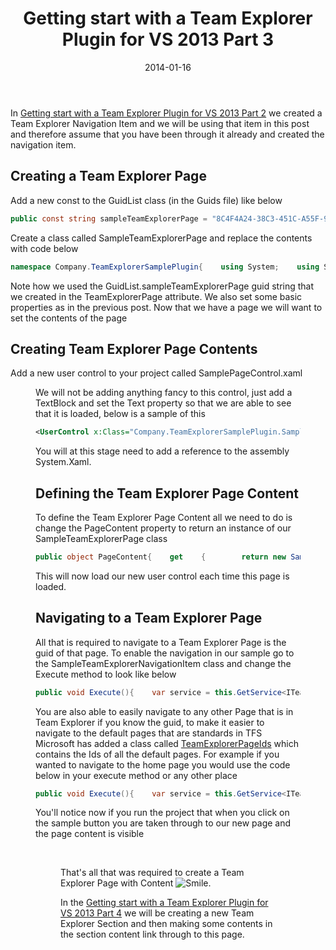﻿---
title: 'Getting start with a Team Explorer Plugin for VS 2013 Part 3'
date: 2014-01-16
tags: ['Visual Studio', 'Visual Studio Plugin', 'Getting Started', 'Plugins', 'Team Explorer']
draft: false
summary: 'In Getting start with a Team Explorer Plugin for VS 2013 Part 2 we created a Team Explorer Navigation Item and we will be using that item in this post and therefore assume that you have been through it already and created the navigation item.'
---


In [Getting start with a Team Explorer Plugin for VS 2013 Part 2](https://gordonbeeming.com/blog/post/getting-start-with-a-team-explorer-plugin-for-vs-2013-part-2) we created a Team Explorer Navigation Item and we will be using that item in this post and therefore assume that you have been through it already and created the navigation item.
 
## Creating a Team Explorer Page
 
Add a new const to the GuidList class (in the Guids file) like below
 
```csharp
public const string sampleTeamExplorerPage = "8C4F4A24-38C3-451C-A55F-9532EA61E841";
```

Create a class called SampleTeamExplorerPage and replace the contents with code below

```csharp
namespace Company.TeamExplorerSamplePlugin{    using System;    using System.ComponentModel;    using Microsoft.TeamFoundation.Controls;    [TeamExplorerPage(GuidList.sampleTeamExplorerPage)]    public class SampleTeamExplorerPage : ITeamExplorerPage    {        private IServiceProvider serviceProvider;        private bool isBusy;        public void Cancel()        {        }        public object GetExtensibilityService(Type serviceType)        {            return null;        }        public void Initialize(object sender, PageInitializeEventArgs e)        {            this.serviceProvider = e.ServiceProvider;        }        public bool IsBusy        {            get            {                return this.isBusy;            }            private set            {                this.isBusy = value;                this.FirePropertyChanged("IsBusy");            }        }        public void Loaded(object sender, PageLoadedEventArgs e)        {        }        public object PageContent        {            get            {                return null;            }        }        public void Refresh()        {        }        public void SaveContext(object sender, PageSaveContextEventArgs e)        {        }        public string Title        {            get            {                return "Sample Page";            }        }        public void Dispose()        {        }        public event PropertyChangedEventHandler PropertyChanged;        private void FirePropertyChanged(string propertyName)        {            if (this.PropertyChanged != null)            {                this.PropertyChanged(this, new PropertyChangedEventArgs(propertyName));            }        }    }}
```

Note how we used the GuidList.sampleTeamExplorerPage guid string that we created in the TeamExplorerPage attribute. We also set some basic properties as in the previous post. Now that we have a page we will want to set the contents of the page

## Creating Team Explorer Page Contents

Add a new user control to your project called SamplePageControl.xaml

<Figure key="/images/a91c49e935dc4481b6507b47b1520b83.png" src="/images/a91c49e935dc4481b6507b47b1520b83.png" alt="image" width="0" height="0" caption="FILL THIS IN" />

We will not be adding anything fancy to this control, just add a TextBlock and set the Text property so that we are able to see that it is loaded, below is a sample of this

```xml
<UserControl x:Class="Company.TeamExplorerSamplePlugin.SamplePageControl"             xmlns="http://schemas.microsoft.com/winfx/2006/xaml/presentation"             xmlns:x="http://schemas.microsoft.com/winfx/2006/xaml"             xmlns:mc="http://schemas.openxmlformats.org/markup-compatibility/2006"              xmlns:d="http://schemas.microsoft.com/expression/blend/2008"              mc:Ignorable="d"              d:DesignHeight="300" d:DesignWidth="300">    <Grid>        <TextBlock Text="Sample Page Content"></TextBlock>    </Grid></UserControl>
```

You will at this stage need to add a reference to the assembly System.Xaml.

## Defining the Team Explorer Page Content

To define the Team Explorer Page Content all we need to do is change the PageContent property to return an instance of our SampleTeamExplorerPage class

```csharp
public object PageContent{    get    {        return new SamplePageControl();    }}
```

This will now load our new user control each time this page is loaded.

## Navigating to a Team Explorer Page

All that is required to navigate to a Team Explorer Page is the guid of that page. To enable the navigation in our sample go to the SampleTeamExplorerNavigationItem class and change the Execute method to look like below

```csharp
public void Execute(){    var service = this.GetService<ITeamExplorer>();    if (service == null)    {        return;    }    service.NavigateToPage(new Guid(GuidList.sampleTeamExplorerPage), null);}
```

You are also able to easily navigate to any other Page that is in Team Explorer if you know the guid, to make it easier to navigate to the default pages that are standards in TFS Microsoft has added a class called [TeamExplorerPageIds](http://msdn.microsoft.com/en-us/library/microsoft.teamfoundation.controls.teamexplorerpageids%28v=vs.110%29.aspx) which contains the Ids of all the default pages. For example if you wanted to navigate to the home page you would use the code below in your execute method or any other place

```csharp
public void Execute(){    var service = this.GetService<ITeamExplorer>();    if (service == null)    {        return;    }    service.NavigateToPage(new Guid(TeamExplorerPageIds.Home), null);}
```

You'll notice now if you run the project that when you click on the sample button you are taken through to our new page and the page content is visible

 <Figure key="/images/897e63e4c98f4de0a621cfbf763c2747.png" src="/images/897e63e4c98f4de0a621cfbf763c2747.png" alt="image" width="0" height="0" caption="FILL THIS IN" />

That's all that was required to create a Team Explorer Page with Content ![Smile](https://gordonbeeming.com/images/emoticons/smile.svg).

In the [Getting start with a Team Explorer Plugin for VS 2013 Part 4](https://gordonbeeming.com/blog/post/getting-start-with-a-team-explorer-plugin-for-vs-2013-part-4) we will be creating a new Team Explorer Section and then making some contents in the section content link through to this page.


